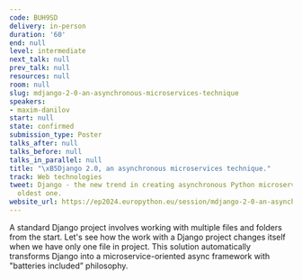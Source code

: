 ```yaml
---
code: BUH9SD
delivery: in-person
duration: '60'
end: null
level: intermediate
next_talk: null
prev_talk: null
resources: null
room: null
slug: mdjango-2-0-an-asynchronous-microservices-technique
speakers:
- maxim-danilov
start: null
state: confirmed
submission_type: Poster
talks_after: null
talks_before: null
talks_in_parallel: null
title: "\xB5Django 2.0, an asynchronous microservices technique."
track: Web technologies
tweet: Django - the new trend in creating asynchronous Python microservices or the
  oldest one.
website_url: https://ep2024.europython.eu/session/mdjango-2-0-an-asynchronous-microservices-technique
---
```


A standard Django project involves working with multiple files and folders from the start. Let's see how the work with a Django project changes itself when we have only one file in project. This solution automatically transforms Django into a microservice-oriented async framework with "batteries included” philosophy.
